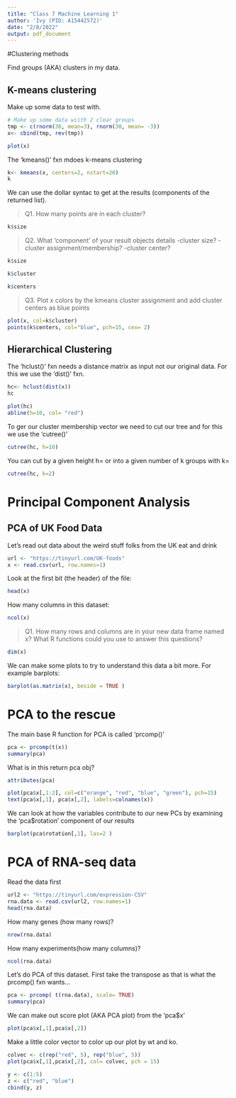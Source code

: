 ```yaml
---
title: "Class 7 Machine Learning 1"
author: 'Ivy (PID: A15442572)'
date: "2/8/2022"
output: pdf_document
---
```


#Clustering methods

Find groups (AKA) clusters in my data.

## K-means clustering

Make up some data to test with.

```r
# Make up some data wiith 2 clear groups
tmp <- c(rnorm(30, mean=3), rnorm(30, mean= -3))
x<- cbind(tmp, rev(tmp))

plot(x)
```


The 'kmeans()' fxn mdoes k-means clustering

```r
k<- kmeans(x, centers=2, nstart=20)
k
```
We can use the dollar syntac to get at the results (components of the returned list).

> Q1. How many points are in each cluster?

```r
k$size
```


> Q2. What 'component' of your result objects details
    -cluster size?
    -cluster assignment/membership?
    -cluster center?

```r
k$size
```

```r
k$cluster
```

```r
k$centers
```

> Q3. Plot x colors by the kmeans cluster assignment and        add cluster centers as blue points

```r
plot(x, col=k$cluster)
points(k$centers, col="blue", pch=15, cex= 2)
```

## Hierarchical Clustering

The 'hclust()' fxn needs a distance matrix as input not our original data. For this we use the 'dist()' fxn.
```r
hc<- hclust(dist(x))
hc
```

```r
plot(hc)
abline(h=10, col= "red")
```

To ger our cluster membership vector we need to cut our tree and for this we use the 'cutree()'

```r
cutree(hc, h=10)
```

You can cut by a given height h= or into a given number of k groups with k=

```r
cutree(hc, k=2)
```

# Principal Component Analysis

## PCA of UK Food Data

Let's read out data about the weird stuff folks from the UK eat and drink

```r
url <- "https://tinyurl.com/UK-foods"
x <- read.csv(url, row.names=1)
```

Look at the first bit (the header) of the file:
```r
head(x)
```

How many columns in this dataset:

```r
ncol(x)
```
> Q1. How many rows and columns are in your new data frame named x? What R functions could you use to answer this questions?

```r
dim(x)
```
We can make some plots to try to understand this data a bit more. For example barplots:

```r
barplot(as.matrix(x), beside = TRUE )
```

# PCA to the rescue

The main base R function for PCA is called 'prcomp()'

```r
pca <- prcomp(t(x))
summary(pca)
```

What is in this return pca obj?

```r
attributes(pca)
```

```r
plot(pca$x[,1:2], col=c("orange", "red", "blue", "green"), pch=15)
text(pca$x[,1], pca$x[,2], labels=colnames(x))
```
 
We can look at how the variables contribute to our new PCs by examining the 'pca$rotation' component of our results

```r
barplot(pca$rotation[,1], las=2 )
```


# PCA of RNA-seq data

Read the data first

```r
url2 <- "https://tinyurl.com/expression-CSV"
rna.data <- read.csv(url2, row.names=1)
head(rna.data)
```
How many genes (how many rows)?
```r
nrow(rna.data)
```
How many experiments(how many columns)?
```r
ncol(rna.data)
```
Let's do PCA of this dataset. First take the transpose as that is what the prcomp() fxn wants...

```r
pca <- prcomp( t(rna.data), scale= TRUE)
summary(pca)
```

We can make out score plot (AKA PCA plot) from the 'pca$x'

```r
plot(pca$x[,1],pca$x[,2])
```

Make a little color vector to color up our plot by wt and ko.

```r
colvec <- c(rep("red", 5), rep("blue", 5))
plot(pca$x[,1],pca$x[,2], col= colvec, pch = 15)
```

```r
y <- c(1:5)
z <- c("red", "blue")
cbind(y, z)
```

